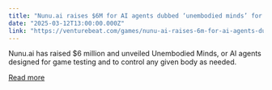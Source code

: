 ```yaml
---
title: "Nunu.ai raises $6M for AI agents dubbed ‘unembodied minds’ for game testing"
date: "2025-03-12T13:00:00.000Z"
link: "https://venturebeat.com/games/nunu-ai-raises-6m-for-ai-agents-dubbed-unembodied-minds-for-game-testing/"
---
```


Nunu.ai has raised $6 million and unveiled Unembodied Minds, or AI agents designed for game testing and to control any given body as needed.

[Read more](https://venturebeat.com/games/nunu-ai-raises-6m-for-ai-agents-dubbed-unembodied-minds-for-game-testing/)
